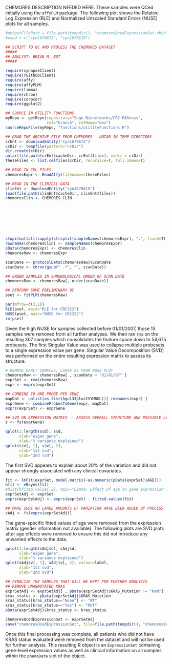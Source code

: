 CHEMORES DESCRIPTION NEEDED HERE. These samples were QCed initially using the `affyPLM` package. The following plot shows the Relative Log Expression (RLE) and Normalized Unscaled Standard Errors (NUSE) plots for all samples.

```r
#outputFilePath = file.path(tempdir(), "chemoresQcedExpressionSet.rbin")
#used = c("syn1670672", "syn1670619")

## SCRIPT TO QC AND PROCESS THE CHEMORES DATASET
#####
## ANALYST: BRIAN M. BOT
#####

require(synapseClient)
require(rGithubClient)
require(affy)
require(affyPLM)
require(limma)
require(chron)
require(corpcor)
require(ggplot2)

## SOURCE IN UTILITY FUNCTIONS
myRepo <- getRepo(repository="Sage-Bionetworks/CRC-RASness",
                  ref="branch", refName="dev")
sourceRepoFile(myRepo, "functions/utilityFunctions.R")

## GRAB THE ARCHIVE FILE FROM CHEMORES - UNTAR IN TEMP DIRECTORY
crEnt <- downloadEntity("syn1670672")
crDir <- tempfile(pattern="crDir")
dir.create(crDir)
untar(file.path(crEnt$cacheDir, crEnt$files), exdir = crDir)
theseFiles <- list.celfiles(crDir, recursive=T, full.names=T)

## READ IN CEL FILES
chemoresExpr <- ReadAffy(filenames=theseFiles)

## READ IN THE CLINICAL DATA
clinEnt <- downloadEntity("syn1670619")
load(file.path(clinEnt$cacheDir, clinEnt$files))
chemoresClin <- CHEMORES_CLIN








stopifnot(all(sapply(strsplit(sampleNames(chemoresExpr), ".", fixed=T), "[[", 1) == chemoresClin$SN))
rownames(chemoresClin) <- sampleNames(chemoresExpr)
pData(chemoresExpr) <- chemoresClin
chemoresRaw <- chemoresExpr

scanDate <- protocolData(chemoresRaw)$ScanDate
scanDate <- chron(gsub(" .*", "", scanDate))

## ORDER SAMPLES IN CHRONOLOGICAL ORDER OF SCAN DATE
chemoresRaw <- chemoresRaw[, order(scanDate)]

## PERFORM SOME PRELIMINARY QC
pset <- fitPLM(chemoresRaw)
```

```r
par(mfrow=c(2,1))
RLE(pset, main="RLE for CRC322")
NUSE(pset, main="NUSE for CRC322")
rm(pset)
```

Given the high NUSE for samples collected before 01/01/2007, those 15 samples were removed from all further analyses. We then ran `rma` on the resulting 307 samples which consolidates the feature space down to 54,675 probesets. The first Singular Value was used to collapse multiple probesets to a single expression value per gene. Singular Value Decomposition (SVD) was performed on the entire resulting expression matrix to assess its structure.

```r
# REMOVE EARLY SAMPLES; LARGE SE FROM NUSE PLOT
chemoresRaw <- chemoresRaw[ , scanDate > "01/01/07" ]
exprSet <- rma(chemoresRaw)
expr <- exprs(exprSet)

## COMBINE TO ONE PROBE PER GENE
mapDat <- unlist(as.list(hgu133plus2SYMBOL))[ rownames(expr) ]
exprGene <- combineProbesToGene(expr, mapDat)
exprs(exprSet) <- exprGene

## SVD ON EXPRESSION MATRIX -- ASSESS OVERALL STRUCTURE AND POSSIBLE LATENT STRUCTURE
s <- fs(exprGene)
```

```r
qplot(1:length(s$d), s$d,
      xlab="eigen gene",
      ylab="% variance explained")
qplot(s$v[, 1], s$v[, 2],
      xlab="1st svd",
      ylab="2nd svd")
```

The first SVD appears to explain about 20% of the variation and did not appear strongly associated with any clinical covariates.

```r
fit <- lmFit(exprSet, model.matrix(~as.numeric(pData(exprSet)$AGE)))
bfit <- eBayes(fit)
#hist(bfit$p.value[,2], main="Limma: Effect of age on gene expression", xlab="p-value")
exprSetAdj <- exprSet
exprs(exprSetAdj) <- exprs(exprSet) - fitted.values(fit)

## MAKE SURE NO LARGE AMOUNTS OF VARIATION HAVE BEEN ADDED BY PROCESS
sAdj <- fs(exprs(exprSetAdj))
```

The gene-specific fitted values of age were removed from the expression matrix (gender information not available). The following plots are SVD plots after age effects were removed to ensure this did not introduce any unwanted effects to the data.

```r
qplot(1:length(sAdj$d), sAdj$d,
      xlab="eigen gene",
      ylab="% variance explained")
qplot(sAdj$v[, 1], sAdj$v[, 2], colour=label,
      xlab="1st svd",
      ylab="2nd svd")
```

```r
## FINALIZE THE SAMPLES THAT WILL BE KEPT FOR FURTHER ANALYSIS
## REMOVE UNANNOTATED KRAS
exprSetAdj <- exprSetAdj[ , pData(exprSetAdj)$KRAS_Mutation != "NaN"]
kras_status <- pData(exprSetAdj)$KRAS_Mutation
kras_status[kras_status=="None"] <- "WT"
kras_status[kras_status=="Yes"] <- "MUT"
pData(exprSetAdj)$kras_status <- kras_status

chemoresQcedExpressionSet <- exprSetAdj
save("chemoresQcedExpressionSet", file=file.path(tempdir(), "chemoresQcedExpressionSet.rbin"))
```

Once this final processing was complete, all patients who did not have KRAS status evaluated were removed from the dataset and will not be used for further analysis. This resulting R object is an `ExpressionSet` containing gene-level expression values as well as clinical information on all samples within the `phenoData` slot of the object.
